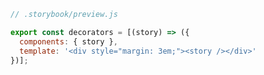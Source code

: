 ```js
// .storybook/preview.js

export const decorators = [(story) => ({
  components: { story },
  template: '<div style="margin: 3em;"><story /></div>'
})];
```
